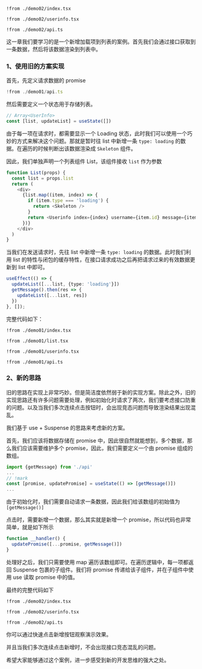 
<Preview><Demo02 /></Preview>
<CodeTabs>
```tsx !!tabs index.tsx -c
!from ./demo02/index.tsx
```

```tsx !!tabs userinfo.tsx -c
!from ./demo02/userinfo.tsx
```

```tsx !!tabs api.ts -c
!from ./demo02/api.ts
```
</CodeTabs>

这一章我们要学习的是一个新增加载项到列表的案例。首先我们会通过接口获取到一条数据，然后将该数据渲染到列表中。


### 1、**使用旧的方案实现**

首先，先定义请求数据的 promise

```ts api.ts -c
!from ./demo01/api.ts
```

然后需要定义一个状态用于存储列表。

```ts
// Array<UserInfo>
const [list, updateList] = useState([])
```

由于每一项在请求时，都需要显示一个 Loading 状态，此时我们可以使用一个巧妙的方式来解决这个问题。那就是暂时往 list 中新增一条 `type: loading` 的数据。在遍历的时候判断出该数据渲染成 `Skeleton` 组件。

因此，我们单独声明一个列表组件 List，该组件接收 `list` 作为参数

```ts
function List(props) {
  const list = props.list
  return (
    <div>
      {list.map((item, index) => {
        if (item.type === 'loading') {
          return <Skeleton />
        }
        return <Userinfo index={index} username={item.id} message={item.value} />
      })}
    </div>
  )
}
```

当我们在发送请求时，先往 list 中新增一条 `type: loading` 的数据。此时我们利用 list 的特性与闭包的缓存特性，在接口请求成功之后再把请求过来的有效数据更新到 list 中即可。

```ts
useEffect(() => {
  updateList([...list, {type: 'loading'}])
  getMessage().then(res => {
    updateList([...list, res])
  })
}, []);
```

完整代码如下：

<Preview><Demo01 /></Preview>
<CodeTabs>
```tsx !!tabs index.tsx -c
!from ./demo01/index.tsx
```

```tsx !!tabs list.tsx -c
!from ./demo01/list.tsx
```

```tsx !!tabs userinfo.tsx -c
!from ./demo01/userinfo.tsx
```

```tsx !!tabs api.ts -c
!from ./demo01/api.ts
```
</CodeTabs>


### 2、**新的思路**

旧的思路在实现上非常巧妙。但是简洁度依然弱于新的实现方案。除此之外，旧的实现思路还有许多问题需要处理，例如初始化时请求了两次，我们要考虑接口防重的问题。以及当我们多次连续点击按钮时，会出现竞态问题而导致渲染结果出现混乱。

我们基于 use + Suspense 的思路来考虑新的方案。

首先，我们应该将数据存储在 promise 中，因此很自然就能想到，多个数据，那么我们应该需要维护多个 promise，因此，我们需要定义一个由 promise 组成的数组。

```ts
import {getMessage} from './api'
...
// !mark
const [promise, updatePromise] = useState(() => [getMessage()])
...
```

由于初始化时，我们需要自动请求一条数据，因此我们给该数组的初始值为 `[getMessage()]`

点击时，需要新增一个数据，那么其实就是新增一个 promise，所以代码也非常简单，就是如下所示

```ts
function __handler() {
  updatePromise([...promise, getMessage()])
}
```

处理好之后，我们只需要使用 map 遍历该数组即可。在遍历逻辑中，每一项都返回 Suspense 包裹的子组件。我们将 promise 传递给该子组件，并在子组件中使用 use 读取 promise 中的值。

最终的完整代码如下

<Preview><Demo02 /></Preview>
<CodeTabs>
```tsx !!tabs index.tsx -c
!from ./demo02/index.tsx
```

```tsx !!tabs userinfo.tsx -c
!from ./demo02/userinfo.tsx
```

```tsx !!tabs api.ts -c
!from ./demo02/api.ts
```
</CodeTabs>

你可以通过快速点击新增按钮观察演示效果。

并且当我们多次连续点击新增时，不会出现接口竞态混乱的问题。

希望大家能够通过这个案例，进一步感受到新的开发思维的强大之处。